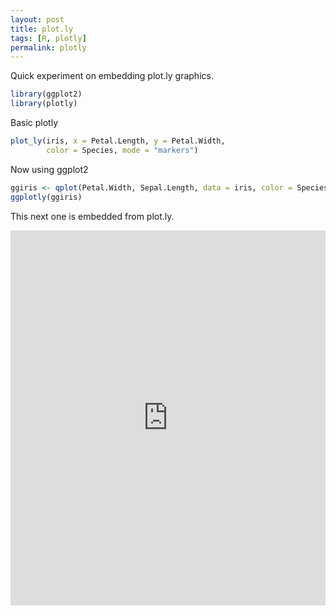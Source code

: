 ```yaml
---
layout: post
title: plot.ly
tags: [R, plotly]
permalink: plotly
---
```


Quick experiment on embedding plot.ly graphics.

```r
library(ggplot2)
library(plotly)
```

Basic plotly

```r
plot_ly(iris, x = Petal.Length, y = Petal.Width,
        color = Species, mode = "markers")
```

Now using ggplot2

```r
ggiris <- qplot(Petal.Width, Sepal.Length, data = iris, color = Species)
ggplotly(ggiris)
```


This next one is embedded from plot.ly.

<iframe src="https://plot.ly/~bquast/3.embed"
        height="600" width="100%"
        scrolling="no" seamless="seamless"
        frameBorder="0">
</iframe>